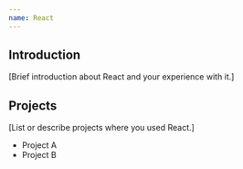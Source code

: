```yaml
---
name: React
---
```


## Introduction

[Brief introduction about React and your experience with it.]

## Projects

[List or describe projects where you used React.]
- Project A
- Project B
